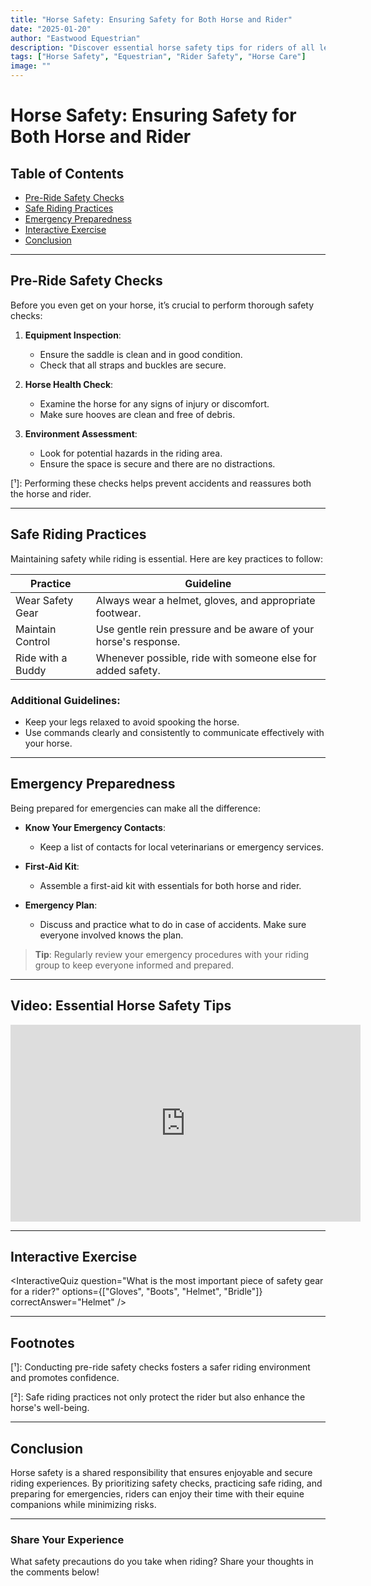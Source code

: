 ```yaml
---
title: "Horse Safety: Ensuring Safety for Both Horse and Rider"
date: "2025-01-20"
author: "Eastwood Equestrian"
description: "Discover essential horse safety tips for riders of all levels, including pre-ride checks, safe riding practices, and emergency preparedness."
tags: ["Horse Safety", "Equestrian", "Rider Safety", "Horse Care"]
image: ""
---
```


# Horse Safety: Ensuring Safety for Both Horse and Rider

## Table of Contents

- [Pre-Ride Safety Checks](#pre-ride-safety-checks)
- [Safe Riding Practices](#safe-riding-practices)
- [Emergency Preparedness](#emergency-preparedness)
- [Interactive Exercise](#interactive-exercise)
- [Conclusion](#conclusion)

---

## Pre-Ride Safety Checks

Before you even get on your horse, it’s crucial to perform thorough safety checks:

1. **Equipment Inspection**:

   - Ensure the saddle is clean and in good condition.
   - Check that all straps and buckles are secure.

2. **Horse Health Check**:

   - Examine the horse for any signs of injury or discomfort.
   - Make sure hooves are clean and free of debris.

3. **Environment Assessment**:
   - Look for potential hazards in the riding area.
   - Ensure the space is secure and there are no distractions.

[¹]: Performing these checks helps prevent accidents and reassures both the horse and rider.

---

## Safe Riding Practices

Maintaining safety while riding is essential. Here are key practices to follow:

| **Practice**      | **Guideline**                                                   |
| ----------------- | --------------------------------------------------------------- |
| Wear Safety Gear  | Always wear a helmet, gloves, and appropriate footwear.         |
| Maintain Control  | Use gentle rein pressure and be aware of your horse's response. |
| Ride with a Buddy | Whenever possible, ride with someone else for added safety.     |

### Additional Guidelines:

- Keep your legs relaxed to avoid spooking the horse.
- Use commands clearly and consistently to communicate effectively with your horse.

---

## Emergency Preparedness

Being prepared for emergencies can make all the difference:

- **Know Your Emergency Contacts**:

  - Keep a list of contacts for local veterinarians or emergency services.

- **First-Aid Kit**:

  - Assemble a first-aid kit with essentials for both horse and rider.

- **Emergency Plan**:
  - Discuss and practice what to do in case of accidents. Make sure everyone involved knows the plan.

> **Tip**: Regularly review your emergency procedures with your riding group to keep everyone informed and prepared.

---

## Video: Essential Horse Safety Tips

<iframe
  width="560"
  height="315"
  src="https://www.youtube.com/embed/example"
  title="YouTube video player"
  frameborder="0"
  allow="accelerometer; autoplay; clipboard-write; encrypted-media; gyroscope; picture-in-picture"
  allowfullscreen
></iframe>

---

## Interactive Exercise

<InteractiveQuiz
  question="What is the most important piece of safety gear for a rider?"
  options={["Gloves", "Boots", "Helmet", "Bridle"]}
  correctAnswer="Helmet"
/>

---

## Footnotes

[¹]: Conducting pre-ride safety checks fosters a safer riding environment and promotes confidence.

[²]: Safe riding practices not only protect the rider but also enhance the horse's well-being.

---

## Conclusion

Horse safety is a shared responsibility that ensures enjoyable and secure riding experiences. By prioritizing safety checks, practicing safe riding, and preparing for emergencies, riders can enjoy their time with their equine companions while minimizing risks.

---

### Share Your Experience

What safety precautions do you take when riding? Share your thoughts in the comments below!
